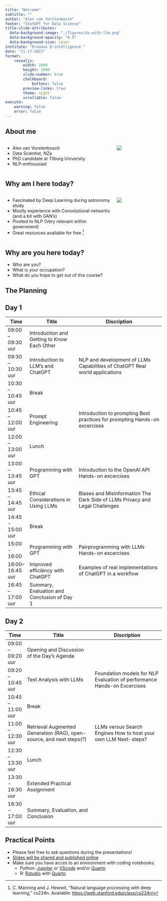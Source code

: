 ```yaml
---
title: "Welcome" 
subtitle: ""
author: "Alex van Vorstenbosch"
footer: "ChatGPT for Data Science"
title-slide-attributes:
  data-background-image: "./figures/ds-with-llm.png"
  data-background-opacity: "0.5"
  data-background-size: cover
institute: "Erasmus Q-intelligence "
date: "11-17-2023"
format:
    revealjs:
        width: 1600
        height: 1000
        slide-number: true
        chalkboard: 
            buttons: false
        preview-links: true 
        theme: night 
        scrollable: false
execute:
    warning: false
    error: false
---
```


## About me
:::: {.columns}

::: {.column width="70%"}
- Alex van Vorstenbosch
- Data Scientist, NZa
- PhD candidate at Tilburg University
- NLP-enthousiast
:::

::: {.column width="30%"}
![](figures/that's-me.jpg)
:::
:::

## Why am I here today?
:::: {.columns}

::: {.column width="70%"}
::: {.incremental}
- Fascinated by Deep Learning during astronomy study
- Mostly experience with Convolutional networks (and a bit with GAN's)
- Pivoted to NLP (Very relevant within government)
- Great resources available for free [^1]
:::
:::
::: {.column width="30%"}
![](figures/that's-me.jpg)
:::
:::
[^1]: C. Manning and J. Hewwit, “Natural language processing with deep learning,” cs224n. Available: [https://web.stanford.edu/class/cs224n/]() 

## Why are you here today? {}
- Who are you?
- What is your occupation?
- What do you hope to get out of this course?

## The Planning {.smaller}
:::{.panel-tabset}
## Day 1
| Time              	| Title                                       	|        Discription                                                                      	|
|-------------------	|---------------------------------------------	|------------------------------------------------------------------------------	|
| 09:00 – 09:30 uur 	| Introduction and Getting to Know Each Other 	|                                                                              	|
| 09:30 – 10:30 uur 	| Introduction to LLM's and ChatGPT           	| NLP and development of LLMs Capabilities of ChatGPT Real world applications  	|
| 10:30 – 10:45 uur 	| Break                                       	|                                                                              	|
| 10:45 – 12:00 uur 	| Prompt Engineering                          	| Introduction to prompting Best practices for prompting Hands-on excercises   	|
| 12:00 – 13:00 uur 	| Lunch                                       	|                                                                              	|
| 13:00 – 13:45 uur 	| Programming with GPT                        	| Introduction to the OpenAI API Hands-on excercises                           	|
| 13:45 – 14:45 uur 	| Ethical Considerations in Using LLMs        	| Biases and Misinformation The Dark Side of LLMs Privacy and Legal Challenges 	|
| 14:45 - 15:00 uur 	| Break                                       	|                                                                              	|
| 15:00 - 16:00     	| Programming with GPT                        	| Pairprogramming with LLMs Hands-on excercises                                	|
| 16:00– 16:45 uur  	| Improved efficiëncy with ChatGPT            	| Examples of real implementations of ChatGPT in a workflow                    	|
| 16:45 – 17:00 uur 	| Summary, Evaluation and Conclusion of Day 1 	|                                                                              	|

## Day 2
| Time              	| Title                                                                 	| Discription                                                             	|
|-------------------	|-----------------------------------------------------------------------	|-------------------------------------------------------------------------	|
| 09:00 – 09:20 uur 	| Opening and Discussion of the Day's Agenda                            	|                                                                         	|
| 09:20 – 10:45 uur 	| Text Analysis with LLMs                                               	| Foundation models for NLP Evaluation of performance Hands-on Excercises 	|
| 10:45 – 11:00 uur 	| Break                                                                 	|                                                                         	|
| 11:00 – 12:30 uur 	| Retrieval Augmented Generation (RAG), open-source, and next steps(?)  	| LLMs versus Search Engines How to host your own LLM Next-steps?         	|
| 12:30 – 13:30 uur 	| Lunch                                                                 	|                                                                         	|
| 13:30 - 16:30 uur 	| Extended Practical Assignment                                         	|                                                                         	|
| 16:30 - 17:00 uur 	| Summary, Evaluation, and Conclusion                                   	|                                                                         	|
:::

## Practical Points
- Please feel free to ask questions during the presentations!
- [Slides will be shared and published online](https://github.com/avvorstenbosch/MC_LLMs_for_DS)
- Make sure you have acces to an environment with coding notebooks:
    - Python: [Jupyter](https://jupyter.org/) or [VScode](https://code.visualstudio.com/) and/or [Quarto](https://quarto.org/) 
    - R: [Rstudio](https://posit.co/download/rstudio-desktop/) with [Quarto](https://quarto.org/)